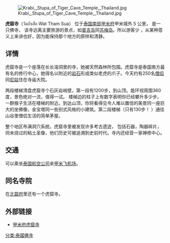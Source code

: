 <!--每日飞龙-->

[[File:Krabi,_Stupa_of_Tiger_Cave_Temple,_Thailand.jpg|thumb]]

'''虎窟寺'''（วัดถ้ำเสือ   Wat Tham Sua） 位于[[泰国南部|泰国南部]][[甲米府|甲米府]]甲米城外 5 公里， 是一只佛寺， 该寺远离主要旅游的景点，如[[普吉岛|普吉岛]]同[[苏梅岛|苏梅岛]]。所以游客少 ，从某种意义上来讲也好，因为能保持那个地方的原样和清静。

== 详情==
虎窟寺是一个座落在长长溶洞里的寺，她被天然森林所包围。虎窟寺是泰国南方最有名的修行中心，她得名以附近的[[岩石|岩石]]形成类似老虎的爪子。今天约有250名[[僧侣|僧侣]]同[[尼姑|尼姑]]住在寺庙大院。

两段楼梯清盘虎窟寺个石灰岩峭壁，第一段有1200步，到山顶。能环视周围360度，景色绝对一流，值得一试。 楼梯边的柱子上有数字表明你已经攀升多少步。一群猴子生活在楼梯的附近。到达山顶，你将看得见令人难以置信的美景同一座巨大的坐佛像，金宝塔同一些别式风格的小建筑。第二段楼梯（只有130步！ ）通往山谷里僧侣生活的简单茅屋。

整个地区布满洞穴系统，虎窟寺里被发现许多考古遗迹， 包括石器，陶器碎片，同未烧过的粘土圣像，他们历史可被追溯到史前时代。寺内还经营一家禅修中心。

== 交通==
可以乘坐[[泰国航空公司|泰国航空公司]]来[[甲米飞机场|甲米飞机场]]。

== 同名寺院==
在[[北碧府|北碧府]]里还有一个虎窟寺。

== 外部链接==
* [http://www.photoontour.com/Articles_HTML/Wat%20Tum%20Sur/Wat%20Tum%20Article.htm 甲米府虎窟寺] {{Wayback|url=http://www.photoontour.com/Articles_HTML/Wat%20Tum%20Sur/Wat%20Tum%20Article.htm |date=20200105045520 }} {{th}}
{{Religion-buil-stub}}

[[分类:泰國佛寺|分类:泰國佛寺]]